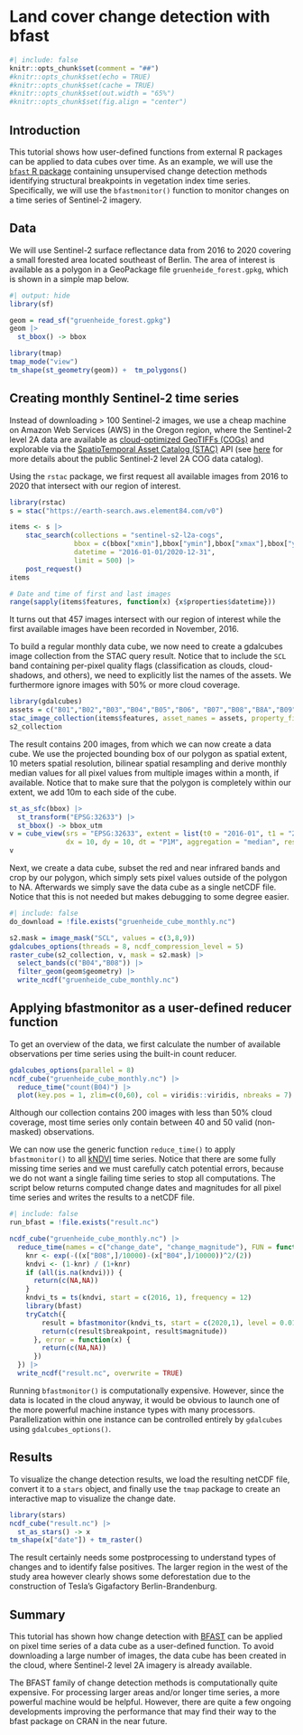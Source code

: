 # Land cover change detection with bfast

```r
#| include: false
knitr::opts_chunk$set(comment = "##")
#knitr::opts_chunk$set(echo = TRUE)
#knitr::opts_chunk$set(cache = TRUE)
#knitr::opts_chunk$set(out.width = "65%")
#knitr::opts_chunk$set(fig.align = "center")
```


## Introduction

This tutorial shows how user-defined functions from external R packages can be applied to data cubes over time. As an example, we will use the [`bfast` R package](https://cran.r-project.org/package=bfast) containing unsupervised change detection methods identifying structural breakpoints in vegetation index time series. Specifically, we will use the `bfastmonitor()` function to monitor changes on a time series of Sentinel-2 imagery.

## Data

We will use Sentinel-2 surface reflectance data from 2016 to 2020 covering a small forested area located southeast of Berlin. The area of interest is available as a polygon in a GeoPackage file `gruenheide_forest.gpkg`, which is shown in a simple map below.

```r
#| output: hide
library(sf)

geom = read_sf("gruenheide_forest.gpkg")
geom |>
  st_bbox() -> bbox

library(tmap)
tmap_mode("view")
tm_shape(st_geometry(geom)) +  tm_polygons()
```

## Creating monthly Sentinel-2 time series

Instead of downloading \> 100 Sentinel-2 images, we use a cheap machine on Amazon Web Services (AWS) in the Oregon region, where the Sentinel-2 level 2A data are available as [cloud-optimized GeoTIFFs (COGs)](https://www.cogeo.org) and explorable via the [SpatioTemporal Asset Catalog (STAC)](https://stacspec.org/) API (see [here](https://registry.opendata.aws/sentinel-2-l2a-cogs) for more details about the public Sentinel-2 level 2A COG data catalog).

Using the `rstac` package, we first request all available images from 2016 to 2020 that intersect with our region of interest.

```r
library(rstac)
s = stac("https://earth-search.aws.element84.com/v0")

items <- s |>
    stac_search(collections = "sentinel-s2-l2a-cogs",
                bbox = c(bbox["xmin"],bbox["ymin"],bbox["xmax"],bbox["ymax"]), 
                datetime = "2016-01-01/2020-12-31",
                limit = 500) |>
    post_request() 
items

# Date and time of first and last images
range(sapply(items$features, function(x) {x$properties$datetime}))
```

It turns out that 457 images intersect with our region of interest while the first available images have been recorded in November, 2016.

To build a regular monthly data cube, we now need to create a gdalcubes image collection from the STAC query result. Notice that to include the `SCL` band containing per-pixel quality flags (classification as clouds, cloud-shadows, and others), we need to explicitly list the names of the assets. We furthermore ignore images with 50% or more cloud coverage.

```r
library(gdalcubes)
assets = c("B01","B02","B03","B04","B05","B06", "B07","B08","B8A","B09","B11","SCL")
stac_image_collection(items$features, asset_names = assets, property_filter = function(x) {x[["eo:cloud_cover"]] < 50}) -> s2_collection
s2_collection
```

The result contains 200 images, from which we can now create a data cube. We use the projected bounding box of our polygon as spatial extent, 10 meters spatial resolution, bilinear spatial resampling and derive monthly median values for all pixel values from multiple images within a month, if available. Notice that to make sure that the polygon is completely within our extent, we add 10m to each side of the cube.

```r
st_as_sfc(bbox) |>
  st_transform("EPSG:32633") |>
  st_bbox() -> bbox_utm
v = cube_view(srs = "EPSG:32633", extent = list(t0 = "2016-01", t1 = "2020-12", left = bbox_utm["xmin"] - 10, right = bbox_utm["xmax"] + 10, bottom = bbox_utm["ymin"] - 10, top = bbox_utm["ymax"] + 10),
              dx = 10, dy = 10, dt = "P1M", aggregation = "median", resampling = "bilinear")
v
```

Next, we create a data cube, subset the red and near infrared bands and crop by our polygon, which simply sets pixel values outside of the polygon to NA. Afterwards we simply save the data cube as a single netCDF file. Notice that this is not needed but makes debugging to some degree easier.

```r
#| include: false 
do_download = !file.exists("gruenheide_cube_monthly.nc")
```

```r
s2.mask = image_mask("SCL", values = c(3,8,9))
gdalcubes_options(threads = 8, ncdf_compression_level = 5)
raster_cube(s2_collection, v, mask = s2.mask) |>
  select_bands(c("B04","B08")) |>
  filter_geom(geom$geometry) |>
  write_ncdf("gruenheide_cube_monthly.nc")
```

## Applying bfastmonitor as a user-defined reducer function

To get an overview of the data, we first calculate the number of available observations per time series using the built-in count reducer.

```r
gdalcubes_options(parallel = 8)
ncdf_cube("gruenheide_cube_monthly.nc") |>
  reduce_time("count(B04)") |>
  plot(key.pos = 1, zlim=c(0,60), col = viridis::viridis, nbreaks = 7)
```

Although our collection contains 200 images with less than 50% cloud coverage, most time series only contain between 40 and 50 valid (non-masked) observations.

We can now use the generic function `reduce_time()` to apply `bfastmonitor()` to all [kNDVI](https://advances.sciencemag.org/content/7/9/eabc7447) time series. Notice that there are some fully missing time series and we must carefully catch potential errors, because we do not want a single failing time series to stop all computations. The script below returns computed change dates and magnitudes for all pixel time series and writes the results to a netCDF file.

```r
#| include: false 
run_bfast = !file.exists("result.nc")
```

```r
ncdf_cube("gruenheide_cube_monthly.nc") |>
  reduce_time(names = c("change_date", "change_magnitude"), FUN = function(x) {
    knr <- exp(-((x["B08",]/10000)-(x["B04",]/10000))^2/(2))
    kndvi <- (1-knr) / (1+knr)   
    if (all(is.na(kndvi))) {
      return(c(NA,NA))
    }
    kndvi_ts = ts(kndvi, start = c(2016, 1), frequency = 12)
    library(bfast)
    tryCatch({
        result = bfastmonitor(kndvi_ts, start = c(2020,1), level = 0.01)
        return(c(result$breakpoint, result$magnitude))
      }, error = function(x) {
        return(c(NA,NA))
      })
  }) |>
  write_ncdf("result.nc", overwrite = TRUE)
```

Running `bfastmonitor()` is computationally expensive. However, since the data is located in the cloud anyway, it would be obvious to launch one of the more powerful machine instance types with many processors. Parallelization within one instance can be controlled entirely by `gdalcubes` using `gdalcubes_options()`.

## Results

To visualize the change detection results, we load the resulting netCDF file, convert it to a `stars` object, and finally use the `tmap` package to create an interactive map to visualize the change date.

```r
library(stars)
ncdf_cube("result.nc") |>
  st_as_stars() -> x
tm_shape(x["date"]) + tm_raster()
```

The result certainly needs some postprocessing to understand types of changes and to identify false positives. The larger region in the west of the study area however clearly shows some deforestation due to the construction of Tesla's Gigafactory Berlin-Brandenburg.

## Summary

This tutorial has shown how change detection with [BFAST](https://bfast2.github.io) can be applied on pixel time series of a data cube as a user-defined function. To avoid downloading a large number of images, the data cube has been created in the cloud, where Sentinel-2 level 2A imagery is already available.

The BFAST family of change detection methods is computationally quite expensive. For processing larger areas and/or longer time series, a more powerful machine would be helpful. However, there are quite a few ongoing developments improving the performance that may find their way to the bfast package on CRAN in the near future.
